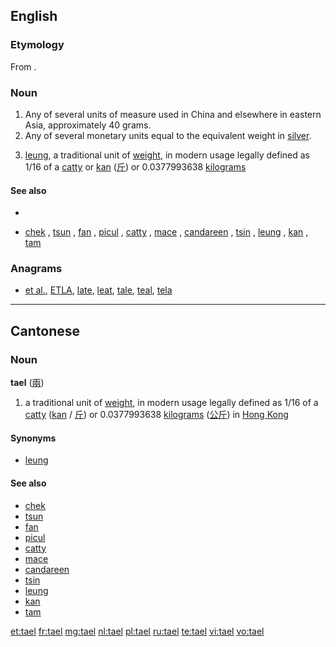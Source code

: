 ==English==

===Etymology===
From {{etyl|ms}} {{term|tahil|lang=ms}}.

===Noun===
{{en-noun}}
# Any of several units of measure used in China and elsewhere in eastern Asia, approximately 40 grams.
# Any of several monetary units equal to the equivalent weight in [[silver]].
# {{Hong Kong}} [[leung]], a traditional unit of [[weight]], in modern usage legally defined as 1/16 of a [[catty]] or [[kan]] ([[斤]])  or  0.0377993638 [[kilogram]]s 

====See also====
*{{pedialite}}
* {{sense|Hong Kong units}} [[chek]] , [[tsun]] , [[fan]] , [[picul]] , [[catty]] , [[mace]] , [[candareen]] , [[tsin]] , [[leung]] , [[kan]] , [[tam]]

===Anagrams===
* [[et al.#English|et al.]], [[ETLA#English|ETLA]], [[late#English|late]], [[leat#English|leat]], [[tale#English|tale]], [[teal#English|teal]], [[tela#English|tela]]

----

==Cantonese==

===Noun===
{{yue-noun|HK|HK=tael|tas=兩}} '''tael''' ([[兩]])

# {{Hong Kong|lang=yue}} a traditional unit of [[weight]], in modern usage legally defined as 1/16 of a [[catty]] ([[kan]] / [[斤]]) or 0.0377993638 [[kilogram]]s ([[公斤]]) in [[Hong Kong]]

====Synonyms====
* [[leung]]

====See also====
* [[chek]]
* [[tsun]]
* [[fan]]
* [[picul]]
* [[catty]]
* [[mace]]
* [[candareen]]
* [[tsin]]
* [[leung]]
* [[kan]]
* [[tam]]

[[et:tael]]
[[fr:tael]]
[[mg:tael]]
[[nl:tael]]
[[pl:tael]]
[[ru:tael]]
[[te:tael]]
[[vi:tael]]
[[vo:tael]]